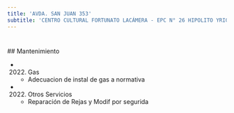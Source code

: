 ```yaml
---
title: 'AVDA. SAN JUAN 353'
subtitle: 'CENTRO CULTURAL FORTUNATO LACÁMERA - EPC N° 26 HIPOLITO YRIGOYEN - JII N° 09/04°'
---
```


#


 ## Mantenimiento

*  (2022) Gas 
    + Adecuacion de instal de gas a normativa

*  (2022) Otros Servicios 
    + Reparación de Rejas y Modif por segurida



